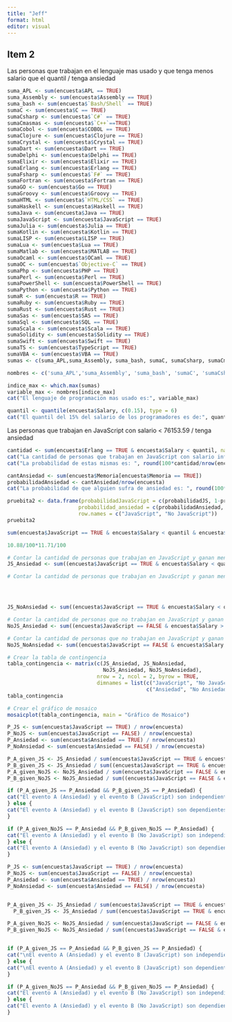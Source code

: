 ```yaml
---
title: "Jeff"
format: html
editor: visual
---
```


## Item 2

Las personas que trabajan en el lenguaje mas usado y que tenga menos salario que el quantil / tenga ansiedad

```r
suma_APL <- sum(encuesta$APL == TRUE)
suma_Assembly <- sum(encuesta$Assembly == TRUE)
suma_bash <- sum(encuesta$`Bash/Shell` == TRUE)
sumaC <- sum(encuesta$C == TRUE)
sumaCsharp <- sum(encuesta$`C#` == TRUE)
sumaCmasmas <- sum(encuesta$`C++`==TRUE)
sumaCobol <- sum(encuesta$COBOL == TRUE)
sumaClojure <- sum(encuesta$Clojure == TRUE)
sumaCrystal <- sum(encuesta$Crystal == TRUE)
sumaDart <- sum(encuesta$Dart == TRUE)
sumaDelphi <- sum(encuesta$Delphi == TRUE)
sumaElixir <- sum(encuesta$Elixir == TRUE)
sumaErlang <- sum(encuesta$Erlang == TRUE)
sumaFsharp <- sum(encuesta$`F#` == TRUE)
sumaFortran <- sum(encuesta$Fortran == TRUE)
sumaGO <- sum(encuesta$Go == TRUE)
sumaGroovy <- sum(encuesta$Groovy == TRUE)
sumaHTML <- sum(encuesta$`HTML/CSS` == TRUE)
sumaHaskell <- sum(encuesta$Haskell == TRUE)
sumaJava <- sum(encuesta$Java == TRUE)
sumaJavaScript <- sum(encuesta$JavaScript == TRUE)
sumaJulia <- sum(encuesta$Julia == TRUE)
sumaKotlin <- sum(encuesta$Kotlin == TRUE)
sumaLISP <- sum(encuesta$LISP == TRUE)
sumaLua <- sum(encuesta$Lua == TRUE)
sumaMatlab <- sum(encuesta$MATLAB == TRUE)
sumaOcaml <- sum(encuesta$OCaml == TRUE)
sumaOC <- sum(encuesta$`Objective-C` == TRUE)
sumaPhp <- sum(encuesta$PHP == TRUE)
sumaPerl <- sum(encuesta$Perl == TRUE)
sumaPowerShell <- sum(encuesta$PowerShell == TRUE)
sumaPython <- sum(encuesta$Python == TRUE)
sumaR <- sum(encuesta$R == TRUE)
sumaRuby <- sum(encuesta$Ruby == TRUE)
sumaRust <- sum(encuesta$Rust == TRUE)
sumaSas <- sum(encuesta$SAS == TRUE)
sumaSql <- sum(encuesta$SQL == TRUE)
sumaScala <- sum(encuesta$Scala == TRUE)
sumaSolidity <- sum(encuesta$Solidity == TRUE)
sumaSwift <- sum(encuesta$Swift == TRUE)
sumaTS <- sum(encuesta$TypeScript == TRUE)
sumaVBA <- sum(encuesta$VBA == TRUE)
sumas <- c(suma_APL,suma_Assembly, suma_bash, sumaC, sumaCsharp, sumaCmasmas, sumaCobol, sumaClojure, sumaCrystal, sumaDart,sumaDelphi, sumaElixir, sumaErlang,sumaFsharp, sumaFortran, sumaGO,sumaGroovy, sumaHTML,  sumaHaskell,sumaJava, sumaJavaScript, sumaJulia,sumaKotlin,sumaLISP,sumaLua,sumaMatlab,sumaOcaml,sumaOC,sumaPhp,sumaPerl,sumaPowerShell, sumaPython,sumaR ,sumaRuby,sumaRust,sumaSas,sumaSql,sumaScala,sumaSolidity,sumaSwift,sumaTS,sumaVBA )

nombres <- c('suma_APL','suma_Assembly', 'suma_bash', 'sumaC', 'sumaCsharp', 'sumaCmasmas', 'sumaCobol', 'sumaClojure', 'sumaCrystal', 'sumaDart','sumaDelphi', 'sumaElixir', 'sumaErlang','sumaFsharp', 'sumaFortran', 'sumaGO','sumaGroovy', 'sumaHTML',  'sumaHaskell','sumaJava', 'JavaScript', 'sumaJulia','sumaKotlin','sumaLISP','sumaLua','sumaMatlab','sumaOcaml','sumaOC','sumaPhp','sumaPerl','sumaPowerShell', 'sumaPython','sumaR' ,'sumaRuby','sumaRust','sumaSas','sumaSql','sumaScala','sumaSolidity','sumaSwift','sumaTS','sumaVBA' )

indice_max <- which.max(sumas)
variable_max <- nombres[indice_max]
cat("El lenguaje de programacion mas usado es:", variable_max)
```

```r
quantil <- quantile(encuesta$Salary, c(0.15), type = 6)
cat("El quantil del 15% del salario de los programadores es de:", quantil)
```

Las personas que trabajan en JavaScript con salario \< 76153.59 / tenga ansiedad

```r
cantidad <- sum(encuesta$Erlang == TRUE & encuesta$Salary < quantil, na.rm = TRUE)
cat("La cantidad de personas que trabajan en JavaScript con salario inferior al quantil del 15% son:", cantidad, "\n")
cat("La probabilidad de estas mismas es: ", round(100*cantidad/nrow(encuesta),2), "%")
```

```r
cantAnsiedad <- sum(encuesta$Memoria[encuesta$Memoria == TRUE])
probabilidadAnsiedad <- cantAnsiedad/nrow(encuesta)
cat("La probabilidad de que alguien sufra de ansiedad es: ", round(100*probabilidadAnsiedad,5), "%")
```

```r
pruebita2 <- data.frame(probabilidadJavaScript = c(probabilidadJS, 1-probabilidadJS),
                       probabilidad_ansiedad = c(probabilidadAnsiedad, 1- probabilidadAnsiedad),
                       row.names = c("JavaScript", "No JavaScript"))
pruebita2
```

```r
sum(encuesta$JavaScript == TRUE & encuesta$Salary < quantil & encuesta$Ansiedad == TRUE)/nrow(encuesta)
```

```r
10.88/100*11.71/100
```

```r
# Contar la cantidad de personas que trabajan en JavaScript y ganan menos que el quantil con ansiedad
JS_Ansiedad <- sum((encuesta$JavaScript == TRUE & encuesta$Salary < quantil) & encuesta$Ansiedad == TRUE)

# Contar la cantidad de personas que trabajan en JavaScript y ganan menos que el quantil sin ansiedad




JS_NoAnsiedad <- sum((encuesta$JavaScript == TRUE & encuesta$Salary < quantil) & encuesta$Ansiedad == FALSE)

# Contar la cantidad de personas que no trabajan en JavaScript y ganan mas que el quantil con ansiedad
NoJS_Ansiedad <- sum((encuesta$JavaScript == FALSE & encuesta$Salary > quantil) & encuesta$Ansiedad == TRUE)

# Contar la cantidad de personas que no trabajan en JavaScript y ganan mas que el quantil sin ansiedad
NoJS_NoAnsiedad <- sum((encuesta$JavaScript == FALSE & encuesta$Salary > quantil) & encuesta$Ansiedad == FALSE)

# Crear la tabla de contingencia
tabla_contingencia <- matrix(c(JS_Ansiedad, JS_NoAnsiedad,
                               NoJS_Ansiedad, NoJS_NoAnsiedad),
                             nrow = 2, ncol = 2, byrow = TRUE,
                             dimnames = list(c("JavaScript", "No JavaScript"),
                                             c("Ansiedad", "No Ansiedad")))
tabla_contingencia

# Crear el gráfico de mosaico
mosaicplot(tabla_contingencia, main = "Gráfico de Mosaico")

```

```r
P_JS <- sum(encuesta$JavaScript == TRUE) / nrow(encuesta)
P_NoJS <- sum(encuesta$JavaScript == FALSE) / nrow(encuesta)
P_Ansiedad <- sum(encuesta$Ansiedad == TRUE) / nrow(encuesta)
P_NoAnsiedad <- sum(encuesta$Ansiedad == FALSE) / nrow(encuesta)

P_A_given_JS <- JS_Ansiedad / sum(encuesta$JavaScript == TRUE & encuesta$Salary < quantil)
P_B_given_JS <- JS_Ansiedad / sum((encuesta$JavaScript == TRUE & encuesta$Salary < quantil) & encuesta$Ansiedad == TRUE)
P_A_given_NoJS <- NoJS_Ansiedad / sum(encuesta$JavaScript == FALSE & encuesta$Salary > quantil)
P_B_given_NoJS <- NoJS_Ansiedad / sum((encuesta$JavaScript == FALSE & encuesta$Salary > quantil) & encuesta$Ansiedad == TRUE)

if (P_A_given_JS == P_Ansiedad && P_B_given_JS == P_Ansiedad) {
cat("El evento A (Ansiedad) y el evento B (JavaScript) son independientes.\n")
} else {
cat("El evento A (Ansiedad) y el evento B (JavaScript) son dependientes.\n")
}

if (P_A_given_NoJS == P_Ansiedad && P_B_given_NoJS == P_Ansiedad) {
cat("El evento A (Ansiedad) y el evento B (No JavaScript) son independientes.\n")
} else {
cat("El evento A (Ansiedad) y el evento B (No JavaScript) son dependientes.\n")
}

```

```r
P_JS <- sum(encuesta$JavaScript == TRUE) / nrow(encuesta)
P_NoJS <- sum(encuesta$JavaScript == FALSE) / nrow(encuesta)
P_Ansiedad <- sum(encuesta$Ansiedad == TRUE) / nrow(encuesta)
P_NoAnsiedad <- sum(encuesta$Ansiedad == FALSE) / nrow(encuesta)


P_A_given_JS <- JS_Ansiedad / sum(encuesta$JavaScript == TRUE & encuesta$Salary < quantil)
  P_B_given_JS <- JS_Ansiedad / sum((encuesta$JavaScript == TRUE & encuesta$Salary < quantil) & encuesta$Ansiedad == TRUE)

P_A_given_NoJS <- NoJS_Ansiedad / sum(encuesta$JavaScript == FALSE & encuesta$Salary > quantil)
P_B_given_NoJS <- NoJS_Ansiedad / sum((encuesta$JavaScript == FALSE & encuesta$Salary > quantil) & encuesta$Ansiedad == TRUE)


if (P_A_given_JS == P_Ansiedad && P_B_given_JS == P_Ansiedad) {
cat("\nEl evento A (Ansiedad) y el evento B (JavaScript) son independientes.\n")
} else {
cat("\nEl evento A (Ansiedad) y el evento B (JavaScript) son dependientes.\n")
}

if (P_A_given_NoJS == P_Ansiedad && P_B_given_NoJS == P_Ansiedad) {
cat("El evento A (Ansiedad) y el evento B (No JavaScript) son independientes.\n")
} else {
cat("El evento A (Ansiedad) y el evento B (No JavaScript) son dependientes.\n")
}
```

